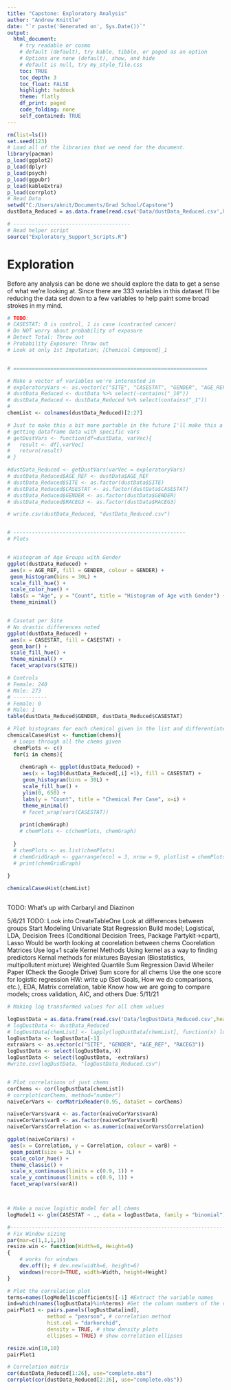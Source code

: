 ```yaml
---
title: "Capstone: Exploratory Analysis"
author: "Andrew Knittle"
date: "`r paste('Generated on', Sys.Date())`" 
output: 
  html_document: 
    # try readable or cosmo
    # default (default), try kable, tibble, or paged as an option
    # Options are none (default), show, and hide
    # default is null, try my_style_file.css
    toc: TRUE
    toc_depth: 3
    toc_float: FALSE
    highlight: haddock
    theme: flatly
    df_print: paged
    code_folding: none
    self_contained: TRUE
---
```


```r
rm(list=ls())
set.seed(123)
# Load all of the libraries that we need for the document.
library(pacman)
p_load(ggplot2)
p_load(dplyr)
p_load(psych)
p_load(ggpubr)
p_load(kableExtra)
p_load(corrplot)
# Read Data
setwd("C:/Users/aknit/Documents/Grad School/Capstone")
dustData_Reduced = as.data.frame(read.csv('Data/dustData_Reduced.csv',header=T,sep=','))

# --------------------------------------
# Read helper script
source("Exploratory_Support_Scripts.R")

```

# Exploration

Before any analysis can be done we should explore the data to get a sense of what we're looking at. Since there are 333 variables in this dataset I'll be reducing the data set down to a few variables to help paint some broad strokes in my mind.

```r

# TODO:
# CASESTAT: 0 is control, 1 is case (contracted cancer)
# Do NOT worry about probability of exposure
# Detect Total: Throw out
# Probability Exposure: Throw out
# Look at only 1st Imputation; [Chemical Compound]_1


# ===============================================================

# Make a vector of variables we're interested in
# exploratoryVars <- as.vector(c("SITE", "CASESTAT", "GENDER", "AGE_REF", "EDUCG3", "RACEG3"))
# dustData_Reduced <- dustData %>% select(-contains("_10"))
# dustData_Reduced <- dustData_Reduced %>% select(contains("_1"))
# 
chemList <- colnames(dustData_Reduced)[2:27]

# Just to make this a bit more portable in the future I'll make this a method for
# getting dataframe data with specific vars
# getDustVars <- function(df=dustData, varVec){
#   result <- df[,varVec]
#   return(result)
# }

#dustData_Reduced <- getDustVars(varVec = exploratoryVars)
# dustData_Reduced$AGE_REF <- dustData$AGE_REF
# dustData_Reduced$SITE <- as.factor(dustData$SITE)
# dustData_Reduced$CASESTAT <- as.factor(dustData$CASESTAT)
# dustData_Reduced$GENDER <- as.factor(dustData$GENDER)
# dustData_Reduced$RACEG3 <- as.factor(dustData$RACEG3)

# write.csv(dustData_Reduced, "dustData_Reduced.csv")


# --------------------------------------------------------
# Plots


# Histogram of Age Groups with Gender
ggplot(dustData_Reduced) +
 aes(x = AGE_REF, fill = GENDER, colour = GENDER) +
 geom_histogram(bins = 30L) +
 scale_fill_hue() +
 scale_color_hue() +
 labs(x = "Age", y = "Count", title = "Histogram of Age with Gender") +
 theme_minimal()


# Casetat per Site
# No drastic differences noted
ggplot(dustData_Reduced) +
 aes(x = CASESTAT, fill = CASESTAT) +
 geom_bar() +
 scale_fill_hue() +
 theme_minimal() +
 facet_wrap(vars(SITE))

# Controls
# Female: 240
# Male: 273
# -----------
# Female: 0
# Male: 1
table(dustData_Reduced$GENDER, dustData_Reduced$CASESTAT)

```


```r


# Plot histograms for each chemical given in the list and differentiate between cases
chemicalCasesHist <- function(chems){
  # Loops through all the chems given
  chemPlots <- c()
  for(i in chems){
    
    chemGraph <- ggplot(dustData_Reduced) +
     aes(x = log10(dustData_Reduced[,i] +1), fill = CASESTAT) +
     geom_histogram(bins = 30L) +
     scale_fill_hue() +
     ylim(0, 650) +
     labs(y = "Count", title = "Chemical Per Case", x=i) +
     theme_minimal()
     # facet_wrap(vars(CASESTAT))
    
    print(chemGraph)
    # chemPlots <- c(chemPlots, chemGraph)
    
  }
  # chemPlots <- as.list(chemPlots)
  # chemGridGraph <- ggarrange(ncol = 3, nrow = 9, plotlist = chemPlots)
  # print(chemGridGraph)
   
}

chemicalCasesHist(chemList)



```




TODO: What's up with Carbaryl and Diazinon




5/6/21
TODO:
Look into CreateTableOne
  Look at differences between groups
  Start Modeling
    Univariate Stat Regression
    Build model; Logistical, LDA, Decision Trees (Conditional Decision Trees, Package Partykit->cpart), Lasso
  Would be worth looking at coorelation between chems 
    Coorelation Matrices
    Use log+1 scale
  Kernel Methods
    Using kernel as a way to finding predictors
    Kernal methods for mixtures
      Bayesian (Biostatistics, multipollutent mixture)
  Weighted Quantile Sum Regression
    David Wheiler Paper (Check the Google Drive)
      Sum score for all chems
        Use the one score for logistic regression
  HW: write up (Set Goals, How we do comparisons, etc.), EDA, Matrix correlation, table 
    Know how we are going to compare models; cross validation, AIC, and others
    Due: 5/11/21
  

```r

# Making log transformed values for all chem values 

logDustData = as.data.frame(read.csv('Data/logDustData_Reduced.csv',header=T,sep=','))
# logDustData <- dustData_Reduced
# logDustData[chemList] <- lapply(logDustData[chemList], function(x) log10(x+1))
logDustData <- logDustData[-1]
extraVars <- as.vector(c("SITE", "GENDER", "AGE_REF", "RACEG3"))
logDustData <- select(logDustData,-X)
logDustData <- select(logDustData, -extraVars)
#write.csv(logDustData, "logDustData_Reduced.csv")


# Plot correlations of just chems
corChems <- cor(logDustData[chemList])
# corrplot(corChems, method="number")
naiveCorVars <- corMatrixReader(0.95, dataSet = corChems)

naiveCorVars$varA <- as.factor(naiveCorVars$varA)
naiveCorVars$varB <- as.factor(naiveCorVars$varB)
naiveCorVars$Correlation <- as.numeric(naiveCorVars$Correlation)

ggplot(naiveCorVars) +
 aes(x = Correlation, y = Correlation, colour = varB) +
 geom_point(size = 3L) +
 scale_color_hue() +
 theme_classic() +
 scale_x_continuous(limits = c(0.9, 1)) +
 scale_y_continuous(limits = c(0.9, 1)) +
 facet_wrap(vars(varA))



# Make a naive logistic model for all chems
logModel1 <- glm(CASESTAT ~ ., data = logDustData, family = "binomial")

#---------------------------------------------------------------------------------
# Fix Window sizing
par(mar=c(1,1,1,1))
resize.win <- function(Width=6, Height=6)
{
    # works for windows
    dev.off(); # dev.new(width=6, height=6)
    windows(record=TRUE, width=Width, height=Height)
}

# Plot the correlation plot
terms=names(logModel1$coefficients)[-1] #Extract the variable names
ind=which(names(logDustData)%in%terms) #Get the column numbers of the variables in the model
pairPlot1 <- pairs.panels(logDustData[ind],
             method = "pearson", # correlation method
             hist.col = "darkorchid",
             density = TRUE, # show density plots
             ellipses = TRUE) # show correlation ellipses

resize.win(10,10)
pairPlot1

# Correlation matrix
cor(dustData_Reduced[1:26], use="complete.obs")
corrplot(cor(dustData_Reduced[2:26], use="complete.obs"))

```








